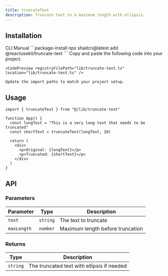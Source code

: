 ```yaml
---
title: truncateText
description: Truncate text to a maximum length with ellipsis.
---
```


## Installation

<CodeTabs>
  <TabsList>
    <TabsTrigger value="cli">CLI</TabsTrigger>
    <TabsTrigger value="manual">Manual</TabsTrigger>
  </TabsList>
  
  <TabsContent value="cli">
    ```package-install
    npx shadcn@latest add @reactusekit/truncate-text
    ```
  </TabsContent>
  
   <TabsContent value="manual">
    Copy and paste the following code into your project.

    <CodePreview registryFilePath="lib/truncate-text.ts" location="lib/truncate-text.ts" />

    Update the import paths to match your project setup.

  </TabsContent>
</CodeTabs>

## Usage

```tsx
import { truncateText } from "@/lib/truncate-text"

function App() {
  const longText = "This is a very long text that needs to be truncated"
  const shortText = truncateText(longText, 20)

  return (
    <div>
      <p>Original: {longText}</p>
      <p>Truncated: {shortText}</p>
    </div>
  )
}
```

## API

### Parameters

| Parameter   | Type     | Description                      |
| ----------- | -------- | -------------------------------- |
| `text`      | `string` | The text to truncate             |
| `maxLength` | `number` | Maximum length before truncation |

### Returns

| Type     | Description                                |
| -------- | ------------------------------------------ |
| `string` | The truncated text with ellipsis if needed |
